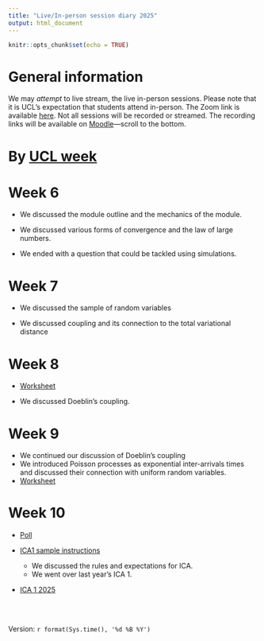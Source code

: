 ```yaml
---
title: "Live/In-person session diary 2025"
output: html_document
---
```


```r
knitr::opts_chunk$set(echo = TRUE)
```

# General information

We may  *attempt* to live stream, the live in-person sessions.  Please note that it is UCL's expectation that students attend in-person.  The Zoom link is available [here](https://ucl.zoom.us/my/terrysoo).  Not all sessions will be recorded or streamed.  The recording links will be available on [Moodle](https://moodle.ucl.ac.uk/course/view.php?id=54044&section=0)---scroll to the bottom.


# By [UCL week](https://www.ucl.ac.uk/srs/sites/srs/files/ucl_calendar_2025_26v1.pdf)


# Week 6

* We discussed the module outline and the mechanics of the module.

* We discussed various forms of convergence and the law of large numbers.

* We ended with a question that could be tackled using simulations.

#  Week 7

* We discussed the sample of random variables

* We discussed coupling and its connection to the total variational distance


#  Week 8

* [Worksheet](https://tsoo-math.github.io/ucl6/week8-2025-inclass.html)

* We discussed Doeblin's coupling.


#  Week 9


* We continued our discussion of Doeblin's coupling
* We introduced Poisson processes as exponential inter-arrivals times and discussed their connection with uniform random variables.
* [Worksheet](https://tsoo-math.github.io/ucl6/week9-2025-inclass.html)


# Week 10

* [Poll](https://www.menti.com/alnh55uo3ngr)

* [ICA1 sample instructions](https://tsoo-math.github.io/ucl6/2025-ica1-stat9-cover.html)
  * We discussed the rules and expectations for ICA.
  * We went over last year's ICA 1.

* [ICA 1 2025](https://tsoo-math.github.io/ucl6/2025-ica1-stat9-release.html)

<br>
<br>

 Version:  `r format(Sys.time(), '%d %B %Y')`

<br>
<br>
<br>